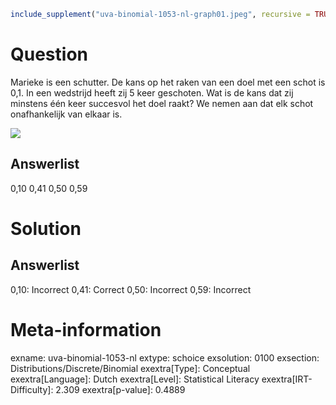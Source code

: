 ```r
include_supplement("uva-binomial-1053-nl-graph01.jpeg", recursive = TRUE)
```

Question
========

Marieke is een schutter. De kans op het raken van een doel met een schot
is 0,1. In een wedstrijd heeft zij 5 keer geschoten. Wat is de kans dat
zij minstens één keer succesvol het doel raakt? We nemen aan dat elk
schot onafhankelijk van elkaar is.

![](uva-binomial-1053-nl-graph01.jpeg)

Answerlist
----------

0,10
0,41
0,50
0,59

Solution
========

Answerlist
----------

0,10: Incorrect
0,41: Correct
0,50: Incorrect
0,59: Incorrect

Meta-information
================
exname: uva-binomial-1053-nl
extype: schoice
exsolution: 0100
exsection: Distributions/Discrete/Binomial
exextra[Type]: Conceptual
exextra[Language]: Dutch
exextra[Level]: Statistical Literacy
exextra[IRT-Difficulty]: 2.309
exextra[p-value]: 0.4889
